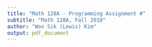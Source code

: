 ```yaml
---
title: "Math 128A - Programming Assignment #"
subtitle: "Math 128A, Fall 2018"
author: "Woo Sik (Lewis) Kim"
output: pdf_document
---
```


